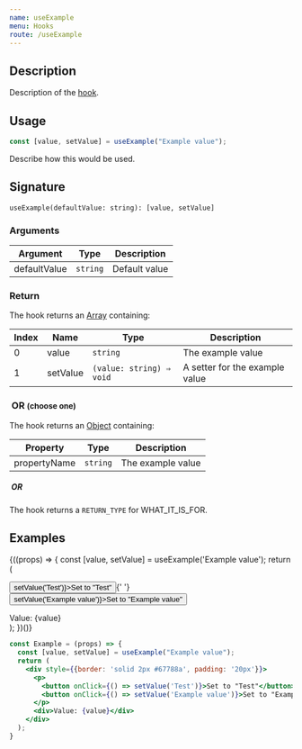 ```yaml
---
name: useExample
menu: Hooks
route: /useExample
---
```



<GoogleAnalytics trackingId={TRACKING_ID} />

## Description

Description of the [hook](https://reactjs.org/docs/hooks-intro.html).

## Usage

```jsx
const [value, setValue] = useExample("Example value");
```

Describe how this would be used.

## Signature

`useExample(defaultValue: string): [value, setValue]`

### Arguments

| Argument | Type | Description |
|----------|------|-------------|
| defaultValue | `string` | Default value |

### Return

The hook returns an [Array](https://developer.mozilla.org/en-US/docs/Web/JavaScript/Reference/Global_Objects/Array) containing:

| Index | Name | Type | Description |
|-------|------|------|-------------|
| 0 | value | `string` | The example value |
| 1 | setValue | `(value: string) ⇒ void` | A setter for the example value |

<h3 style={{color: "red", background: "yellow"}}>&nbsp;OR <small>(choose one)</small></h3>

The hook returns an [Object](https://developer.mozilla.org/en-US/docs/Web/JavaScript/Reference/Global_Objects/Object) containing:

| Property | Type | Description |
|-------|------|-------------|
| propertyName | `string` | The example value |

<h5 style={{color: "red", background: "yellow"}}>&nbsp;OR</h5>

The hook returns a `RETURN_TYPE` for WHAT_IT_IS_FOR.

## Examples

<div>{((props) => {
  const [value, setValue] = useExample('Example value');
  return (
    <div style={{border: 'solid 2px #67788a', padding: '20px'}}>
      <p>
        <button onClick={() => setValue('Test')}>Set to "Test"</button>{' '}
        <button onClick={() => setValue('Example value')}>Set to "Example value"</button>
      </p>
      <div>Value: {value}</div>
    </div>
  );
})()}</div>

```jsx
const Example = (props) => {
  const [value, setValue] = useExample("Example value");
  return (
    <div style={{border: 'solid 2px #67788a', padding: '20px'}}>
      <p>
        <button onClick={() => setValue('Test')}>Set to "Test"</button>{' '}
        <button onClick={() => setValue('Example value')}>Set to "Example value"</button>
      </p>
      <div>Value: {value}</div>
    </div>
  );
}
```